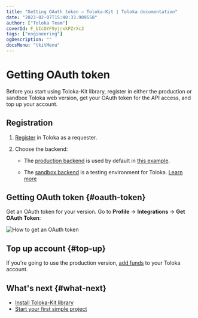 ```yaml
---
title: "Getting OAuth token — Toloka-Kit | Toloka documentation"
date: "2023-02-07T15:40:33.909558"
author: ["Toloka Team"]
coverId: F_bIcOYF9yjrxkPZrXc3
tags: ["engineering"]
ogDescription: ""
docsMenu: "tkitMenu"
---
```


# Getting OAuth token

Before you start using Toloka-Kit library, register in either the production or sandbox Toloka web version, get your OAuth token for the API access, and top up your account.

## Registration

1. [Register](/docs-new/guide/access) in Toloka as a requester.

1. Choose the backend:

    - The [production backend](https://platform.toloka.ai/for-requesters/) is used by default in [this example](./recipes/learn-basics).

    - The [sandbox backend](https://platform.sandbox.toloka.ai/for-requesters/) is a testing environment for Toloka. [Learn more](/docs-new/guide/sandbox)

## Getting OAuth token {#oauth-token}

Get an OAuth token for your version. Go to **Profile** → **Integrations** → **Get OAuth Token**:

<Image withBackground imageId="1675425527913" alt="How to get an OAuth token" />

## Top up account {#top-up}

If you're going to use the production version, [add funds](/docs-new/guide/refill) to your Toloka account.

## What's next {#what-next}

- [Install Toloka-Kit library](./quick-start)
- [Start your first simple project](./recipes/learn-basics)
